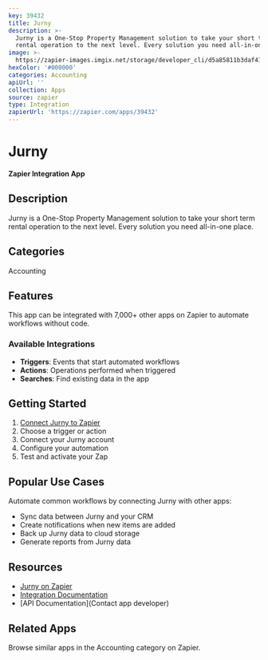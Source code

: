 ```yaml
---
key: 39432
title: Jurny
description: >-
  Jurny is a One-Stop Property Management solution to take your short term
  rental operation to the next level. Every solution you need all-in-one place.
image: >-
  https://zapier-images.imgix.net/storage/developer_cli/d5a85811b3daf410d6204e2a3eb7f6d4.png?auto=format%2Ccompress&ixlib=python-3.0.0&q=50
hexColor: '#000000'
categories: Accounting
apiUrl: ''
collection: Apps
source: zapier
type: Integration
zapierUrl: 'https://zapier.com/apps/39432'
---
```

# Jurny

**Zapier Integration App**

## Description

Jurny is a One-Stop Property Management solution to take your short term rental operation to the next level. Every solution you need all-in-one place.

## Categories

Accounting

## Features

This app can be integrated with 7,000+ other apps on Zapier to automate workflows without code.

### Available Integrations

- **Triggers**: Events that start automated workflows
- **Actions**: Operations performed when triggered
- **Searches**: Find existing data in the app

## Getting Started

1. [Connect Jurny to Zapier](https://zapier.com/apps/39432)
2. Choose a trigger or action
3. Connect your Jurny account
4. Configure your automation
5. Test and activate your Zap

## Popular Use Cases

Automate common workflows by connecting Jurny with other apps:

- Sync data between Jurny and your CRM
- Create notifications when new items are added
- Back up Jurny data to cloud storage
- Generate reports from Jurny data

## Resources

- [Jurny on Zapier](https://zapier.com/apps/39432)
- [Integration Documentation](https://zapier.com/apps/39432/integrations)
- [API Documentation](Contact app developer)

## Related Apps

Browse similar apps in the Accounting category on Zapier.
